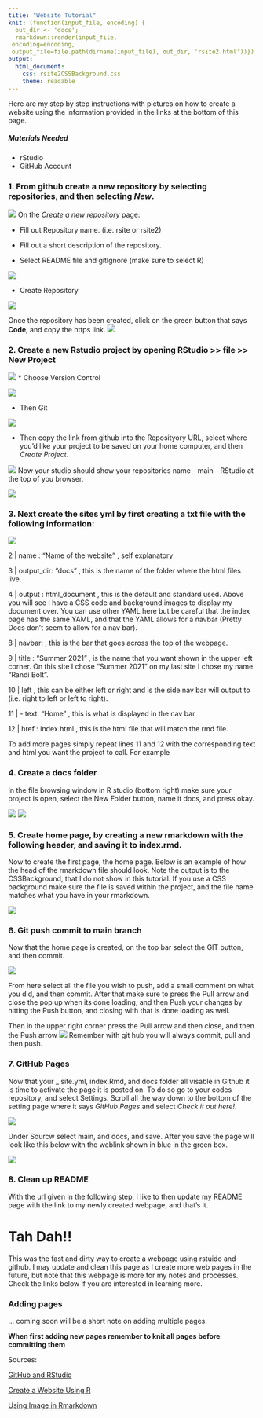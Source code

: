 ```yaml
---
title: "Website Tutorial"
knit: (function(input_file, encoding) {
  out_dir <- 'docs';
  rmarkdown::render(input_file,
 encoding=encoding,
 output_file=file.path(dirname(input_file), out_dir, 'rsite2.html'))})
output: 
  html_document:
    css: rsite2CSSBackground.css
    theme: readable
---
```

Here are my step by step instructions with pictures on how to create a website using the information provided in the links at the bottom of this page. 

##### Materials Needed 

* rStudio
* GitHub Account 

### 1. From github create a new repository by selecting repositories, and then selecting *New*. 

![](images/new.repository.png)
On the *Create a new repository* page: 

* Fill out Repository name. (i.e. rsite or rsite2)  

* Fill out a short description of the repository. 

* Select README file and gitIgnore (make sure to select R)

![](images/ignore.png)

* Create Repository 

![](images/create.repository.png)

Once the repository has been created, click on the green button that says **Code**, and copy the https link. 
![](images/copy.project.png)

### 2. Create a new Rstudio project by opening RStudio >> file >> New Project 

![](images/file.newproject.png)
* Choose Version Control 

![](images/create.project.version.control.png)

* Then Git 

![](images/create.project.GIT.png)

* Then copy the link from github into the Reposityory URL, select where you'd like your project to be saved on your home computer, and then *Create Project*. 

![](images/clone.GIT.repository.png)
Now your studio should show your repositories name - main - RStudio at the top of you browser. 

![](images/rheader.png)

### 3. Next create the sites yml by first creating a txt file with the following information:

![](images/yaml.png)

2 | name : "Name of the website" , self explanatory 

3 | output_dir: "docs" , this is the name of the folder where the html files live. 

4 | output : html_document , this is the default and standard used. Above you will see I have a CSS code and background images to display my document over. You can use other YAML here but be careful that the index page has the same YAML, and that the YAML allows for a navbar (Pretty Docs don't seem to allow for a nav bar). 

8 | navbar: , this is the bar that goes across the top of the webpage. 

9 | title : "Summer 2021" , is the name that you want shown in the upper left corner. On this site I chose "Summer 2021" on my last site I chose my name "Randi Bolt". 

10 | left , this can be either left or right and is the side nav bar will output to (i.e. right to left or left to right).

11 | - text: "Home" , this is what is displayed in the nav bar

12 | href : index.html , this is the html file that will match the rmd file. 

To add more pages simply repeat lines 11 and 12 with the corresponding text and html you want the project to call. For example 

### 4. Create a docs folder 

In the file browsing window in R studio (bottom right) make sure your project is open, select the New Folder button, name it docs, and press okay. 

![](images/newfolder.png)
![](images/docs.png)

### 5. Create home page, by creating a new rmarkdown with the following header, and saving it to index.rmd. 

Now to create the first page, the home page. Below is an example of how the head of the rmarkdown file should look. Note the output is to the CSSBackground, that I do not show in this tutorial. If you use a CSS background make sure the file is saved within the project, and the file name matches what you have in your rmarkdown. 

![](images/header.png)

### 6. Git push commit to main branch 

Now that the home page is created, on the top bar select the GIT button, and then commit. 

![](images/GIT.png)

From here select all the file you wish to push, add a small comment on what you did, and then commit. After that make sure to press the Pull arrow and close the pop up when its done loading, and then Push your changes by hitting the Push button, and closing with that is done loading as well. 

Then in the upper right corner press the Pull arrow and then close, and then the Push arrow
![](images/gitcommit.png)
Remember with git hub you will always commit, pull and then push. 

### 7. GitHub Pages

Now that your _ site.yml, index.Rmd, and docs folder all visable in Github it is time to activate the page it is posted on. To do so go to your codes repository, and select Settings. Scroll all the way down to the bottom of the setting page where it says *GitHub Pages* and select _Check it out here!_. 

![](images/settingsgitpages.png)

Under Sourcw select main, and docs, and save. After you save the page will look like this below with the weblink shown in blue in the green box. 

![](images/gitpages.png)

### 8. Clean up README

With the url given in the following step, I like to then update my README page with the link to my newly created webpage, and that's it. 

# Tah Dah!!

This was the fast and dirty way to create a webpage using rstuido and github. I may update and clean this page as I create more web pages in the future, but note that this webpage is more for my notes and processes. Check the links below if you are interested in learning more.

### Adding pages

... coming soon will be a short note on adding multiple pages. 

**When first adding new pages remember to knit all pages before committing them**

Sources: 

[GitHub and RStudio](https://resources.github.com/whitepapers/github-and-rstudio/)

[Create a Website Using R](https://www.emilyzabor.com/tutorials/rmarkdown_websites_tutorial.html)

[Using Image in Rmarkdown](https://rpubs.com/thaufas/555157)


